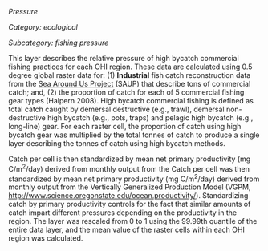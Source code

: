 *Pressure*

*Category: ecological*

*Subcategory: fishing pressure*

This layer describes the relative pressure of high bycatch commercial fishing practices for each OHI region. These data are calculated using 0.5 degree global raster data for: (1) **Industrial** fish catch reconstruction data from the [Sea Around Us Project](http://www.seaaroundus.org/) (SAUP) that describe tons of commercial catch; and, (2) the proportion of catch for each of 5 commercial fishing gear types (Halpern 2008).  High bycatch commercial fishing is defined as total catch caught by demersal destructive (e.g., trawl), demersal non-destructive high bycatch (e.g., pots, traps) and pelagic high bycatch (e.g., long-line) gear. For each raster cell, the proportion of catch using high bycatch gear was multiplied by the total tonnes of catch to produce a single layer describing the tonnes of catch using high bycatch methods.  

Catch per cell is then standardized by mean net primary productivity (mg C/m^2^/day) derived from monthly output from the Catch per cell was then standardized by mean net primary productivity (mg C/m^2^/day) derived from monthly output from the Vertically Generalized Production Model (VGPM,  [http://www.science.oregonstate.edu/ocean.productivity/](http://www.science.oregonstate.edu/ocean.productivity/)). Standardizing catch by primary productivity controls for the fact that similar amounts of catch impart different pressures depending on the productivity in the region. The layer was rescaled from 0 to 1 using the 99.99th quantile of the entire data layer, and the mean value of the raster cells within each OHI region was calculated.
